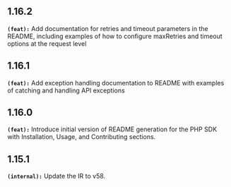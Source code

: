 ## 1.16.2
**`(feat):`** Add documentation for retries and timeout parameters in the README, including examples of how
to configure maxRetries and timeout options at the request level


## 1.16.1
**`(feat):`** Add exception handling documentation to README with examples of catching and handling API exceptions

## 1.16.0
**`(feat):`** Introduce initial version of README generation for the PHP SDK with Installation, Usage, and Contributing sections.

## 1.15.1
**`(internal):`** Update the IR to v58.

